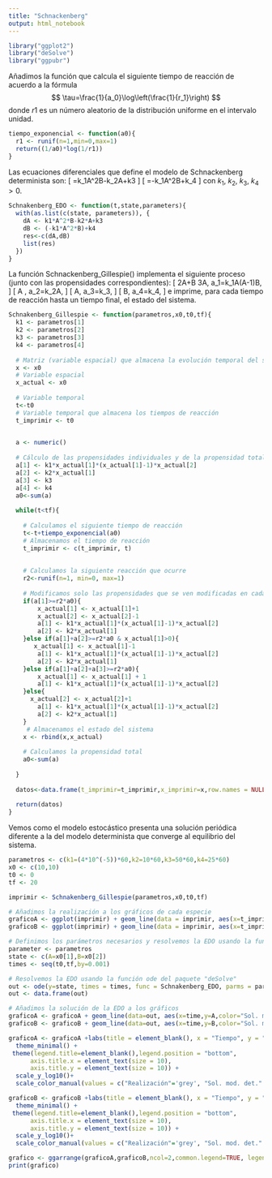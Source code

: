 ---
title: "Schnackenberg"
output: html_notebook
---

```{r}
library("ggplot2")
library("deSolve")
library("ggpubr")
```

Añadimos la función que calcula el siguiente tiempo de reacción de
acuerdo a la fórmula $$
  \tau=\frac{1}{a_0}\log\left(\frac{1}{r_1}\right)
$$ donde $r1$ es un número aleatorio de la distribución uniforme en el
intervalo unidad.

```{r}
tiempo_exponencial <- function(a0){
  r1 <- runif(n=1,min=0,max=1)
  return((1/a0)*log(1/r1))
}
```

Las ecuaciones diferenciales que define el modelo de Schnackenberg determinista son:
\[
  \frac{dA}{dt}=k_1A^2B-k_2A+k3
\]
\[
  \frac{dB}{dt}=-k_1A^2B+k_4
\]
con $k_1$, $k_2$, $k_3$, $k_4>0$.

```{r}
Schnakenberg_EDO <- function(t,state,parameters){
  with(as.list(c(state, parameters)), {
    dA <- k1*A^2*B-k2*A+k3
    dB <- (-k1*A^2*B)+k4
    res<-c(dA,dB)
    list(res)
  })
}
```

La función Schnackenberg_Gillespie() implementa el siguiente proceso 
(junto con las propensidades correspondientes):
\[
  2A+B \rightarrow 3A, \quad a_1=k_1A(A-1)B,
\]
\[
  A \rightarrow \emptyset, \quad a_2=k_2A,
\]
\[
  \emptyset \rightarrow A, \quad a_3=k_3,
\]
\[
  \emptyset \rightarrow B, \quad a_4=k_4,
\]
e imprime, para cada tiempo de reacción hasta un tiempo final, el estado del sistema.

```{r}
Schnakenberg_Gillespie <- function(parametros,x0,t0,tf){
  k1 <- parametros[1]
  k2 <- parametros[2]
  k3 <- parametros[3]
  k4 <- parametros[4]
  
  # Matriz (variable espacial) que almacena la evolución temporal del sistema 
  x <- x0
  # Variable espacial
  x_actual <- x0
  
  # Variable temporal
  t<-t0
  # Variable temporal que almacena los tiempos de reacción
  t_imprimir <- t0

  
  a <- numeric()
  
  # Cálculo de las propensidades individuales y de la propensidad total
  a[1] <- k1*x_actual[1]*(x_actual[1]-1)*x_actual[2]
  a[2] <- k2*x_actual[1] 
  a[3] <- k3
  a[4] <- k4
  a0<-sum(a)
  
  while(t<tf){
    
    # Calculamos el siguiente tiempo de reacción
    t<-t+tiempo_exponencial(a0)
    # Almacenamos el tiempo de reacción
    t_imprimir <- c(t_imprimir, t)
    
  
    # Calculamos la siguiente reacción que ocurre
    r2<-runif(n=1, min=0, max=1)
    
    # Modificamos solo las propensidades que se ven modificadas en cada caso
    if(a[1]>=r2*a0){
        x_actual[1] <- x_actual[1]+1
        x_actual[2] <- x_actual[2]-1
        a[1] <- k1*x_actual[1]*(x_actual[1]-1)*x_actual[2]
        a[2] <- k2*x_actual[1] 
    }else if(a[1]+a[2]>=r2*a0 & x_actual[1]>0){
       x_actual[1] <- x_actual[1]-1
        a[1] <- k1*x_actual[1]*(x_actual[1]-1)*x_actual[2]
        a[2] <- k2*x_actual[1] 
    }else if(a[1]+a[2]+a[3]>=r2*a0){
        x_actual[1] <- x_actual[1] + 1
        a[1] <- k1*x_actual[1]*(x_actual[1]-1)*x_actual[2]
    }else{
      x_actual[2] <- x_actual[2]+1
        a[1] <- k1*x_actual[1]*(x_actual[1]-1)*x_actual[2]
        a[2] <- k2*x_actual[1] 
    }
     # Almacenamos el estado del sistema
    x <- rbind(x,x_actual)
    
    # Calculamos la propensidad total
    a0<-sum(a)
    
  }
  
  datos<-data.frame(t_imprimir=t_imprimir,x_imprimir=x,row.names = NULL)
  
  return(datos)
}

```

Vemos como el modelo estocástico presenta una solución periódica diferente 
a la del modelo determinista que converge al equilibrio del sistema.

```{r}
parametros <- c(k1=(4*10^(-5))*60,k2=10*60,k3=50*60,k4=25*60) 
x0 <- c(10,10) 
t0 <- 0
tf <- 20

imprimir <- Schnakenberg_Gillespie(parametros,x0,t0,tf)

# Añadimos la realización a los gráficos de cada especie
graficoA <- ggplot(imprimir) + geom_line(data = imprimir, aes(x=t_imprimir, y=x_imprimir.1, color="Realización"))
graficoB <- ggplot(imprimir) + geom_line(data = imprimir, aes(x=t_imprimir, y=x_imprimir.2, color="Realización"))

# Definimos los parámetros necesarios y resolvemos la EDO usando la función ode() del paquete "deSolve"
parameter <- parametros
state <- c(A=x0[1],B=x0[2])
times <- seq(t0,tf,by=0.001)

# Resolvemos la EDO usando la función ode del paquete "deSolve"
out <- ode(y=state, times = times, func = Schnakenberg_EDO, parms = parametros)
out <- data.frame(out)

# Añadimos la solución de la EDO a los gráficos
graficoA <- graficoA + geom_line(data=out, aes(x=time,y=A,color="Sol. mod. det."))
graficoB <- graficoB + geom_line(data=out, aes(x=time,y=B,color="Sol. mod. det."))

graficoA <- graficoA +labs(title = element_blank(), x = "Tiempo", y = " Número de moléculas de la especie X")+ 
  theme_minimal() +
 theme(legend.title=element_blank(),legend.position = "bottom",
      axis.title.x = element_text(size = 10),  
      axis.title.y = element_text(size = 10)) +
  scale_y_log10()+
  scale_color_manual(values = c("Realización"='grey', "Sol. mod. det." = 2 ),breaks = c("Realización", "Sol. mod. det.")) 

graficoB <- graficoB +labs(title = element_blank(), x = "Tiempo", y = " Número de moléculas de la especie Y")+
  theme_minimal() +
 theme(legend.title=element_blank(),legend.position = "bottom",
      axis.title.x = element_text(size = 10),  
      axis.title.y = element_text(size = 10)) +
  scale_y_log10()+
  scale_color_manual(values = c("Realización"='grey', "Sol. mod. det." = 2 ),breaks = c("Realización", "Sol. mod. det.")) 

grafico <- ggarrange(graficoA,graficoB,ncol=2,common.legend=TRUE, legend="bottom")
print(grafico)
```


